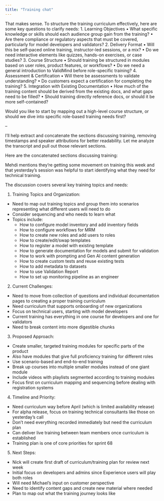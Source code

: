 ```yaml
---
title: "Training chat"
---
```


That makes sense. To structure the training curriculum effectively, here are some key questions to clarify needs:
1.	Learning Objectives
•	What specific knowledge or skills should each audience group gain from the training?
•	Are there compliance or regulatory aspects that must be covered, particularly for model developers and validators?
2.	Delivery Format
•	Will this be self-paced online training, instructor-led sessions, or a mix?
•	Do we need interactive elements like quizzes, hands-on exercises, or case studies?
3.	Course Structure
•	Should training be structured in modules based on user roles, product features, or workflows?
•	Do we need a general introduction to ValidMind before role-specific training?
4.	Assessment & Certification
•	Will there be assessments to validate understanding?
•	Do customers expect a certification for completing the training?
5.	Integration with Existing Documentation
•	How much of the training content should be derived from the existing docs, and what gaps need to be filled?
•	Should training directly reference docs, or should it be more self-contained?

Would you like to start by mapping out a high-level course structure, or should we dive into specific role-based training needs first?

--

I'll help extract and concatenate the sections discussing training, removing timestamps and speaker attributions for better readability. Let me analyze the transcript and pull out those relevant sections.



Here are the concatenated sections discussing training:

Mehdi mentions they're getting some movement on training this week and that yesterday's session was helpful to start identifying what they need for technical training.

The discussion covers several key training topics and needs:

1. Training Topics and Organization:
- Need to map out training topics and group them into scenarios representing what different users will need to do
- Consider sequencing and who needs to learn what
- Topics include:
  - How to configure model inventory and add inventory fields
  - How to configure workflows for MRM
  - How to create new roles and add users to roles
  - How to create/edit/swap templates
  - How to register a model with existing template
  - How to generate documentation for models and submit for validation
  - How to work with prompting and Gen AI content generation
  - How to create custom tests and reuse existing tests
  - How to add metadata to datasets
  - How to use Validation Report
  - How to set up monitoring pipeline as an engineer

2. Current Challenges:
- Need to move from collection of questions and individual documentation pages to creating a proper training curriculum
- Need curriculum that supports onboarding of new organizations
- Focus on technical users, starting with model developers
- Current training has everything in one course for developers and one for validators
- Need to break content into more digestible chunks

3. Proposed Approach:
- Create smaller, targeted training modules for specific parts of the product
- Also have modules that give full proficiency training for different roles
- Use scenario-based and end-to-end training
- Break up courses into multiple smaller modules instead of one giant module
- Include videos with playlists segmented according to training modules
- Focus first on curriculum mapping and sequencing before dealing with registration systems

4. Timeline and Priority:
- Need curriculum way before April (which is limited availability release)
- For alpha release, focus on training technical consultants like those on yesterday's call
- Don't need everything recorded immediately but need the curriculum plan
- Can deliver live training between team members once curriculum is established
- Training plan is one of core priorities for sprint 68

5. Next Steps:
- Nick will create first draft of curriculum/training plan for review next week
- Initial focus on developers and admins since Experience users will play both roles
- Will need Michael's input on customer perspective
- Need to identify content gaps and create new material where needed
- Plan to map out what the training journey looks like